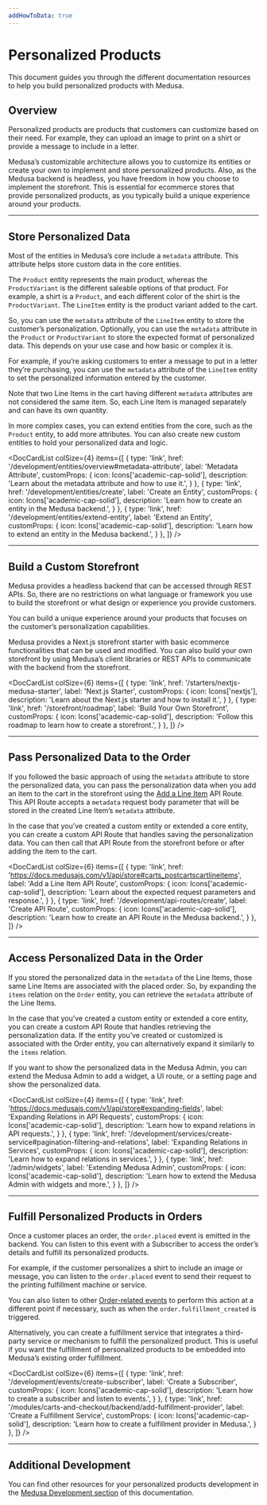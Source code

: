 ```yaml
---
addHowToData: true
---
```



# Personalized Products

This document guides you through the different documentation resources to help you build personalized products with Medusa.

## Overview

Personalized products are products that customers can customize based on their need. For example, they can upload an image to print on a shirt or provide a message to include in a letter.

Medusa’s customizable architecture allows you to customize its entities or create your own to implement and store personalized products. Also, as the Medusa backend is headless, you have freedom in how you choose to implement the storefront. This is essential for ecommerce stores that provide personalized products, as you typically build a unique experience around your products.

---

## Store Personalized Data

Most of the entities in Medusa’s core include a `metadata` attribute. This attribute helps store custom data in the core entities.

The `Product` entity represents the main product, whereas the `ProductVariant` is the different saleable options of that product. For example, a shirt is a `Product`, and each different color of the shirt is the `ProductVariant`. The `LineItem` entity is the product variant added to the cart.

So, you can use the `metadata` attribute of the `LineItem` entity to store the customer’s personalization. Optionally, you can use the `metadata` attribute in the `Product` or `ProductVariant` to store the expected format of personalized data. This depends on your use case and how basic or complex it is.

For example, if you’re asking customers to enter a message to put in a letter they’re purchasing, you can use the `metadata` attribute of the `LineItem` entity to set the personalized information entered by the customer.

Note that two Line Items in the cart having different `metadata` attributes are not considered the same item. So, each Line Item is managed separately and can have its own quantity.

In more complex cases, you can extend entities from the core, such as the `Product` entity, to add more attributes. You can also create new custom entities to hold your personalized data and logic.

<DocCardList colSize={4} items={[
  {
    type: 'link',
    href: '/development/entities/overview#metadata-attribute',
    label: 'Metadata Attribute',
    customProps: {
      icon: Icons['academic-cap-solid'],
      description: 'Learn about the metadata attribute and how to use it.',
    }
  },
  {
    type: 'link',
    href: '/development/entities/create',
    label: 'Create an Entity',
    customProps: {
      icon: Icons['academic-cap-solid'],
      description: 'Learn how to create an entity in the Medusa backend.',
    }
  },
  {
    type: 'link',
    href: '/development/entities/extend-entity',
    label: 'Extend an Entity',
    customProps: {
      icon: Icons['academic-cap-solid'],
      description: 'Learn how to extend an entity in the Medusa backend.',
    }
  },
]} />

---

## Build a Custom Storefront

Medusa provides a headless backend that can be accessed through REST APIs. So, there are no restrictions on what language or framework you use to build the storefront or what design or experience you provide customers.

You can build a unique experience around your products that focuses on the customer’s personalization capabilities.

Medusa provides a Next.js storefront starter with basic ecommerce functionalities that can be used and modified. You can also build your own storefront by using Medusa’s client libraries or REST APIs to communicate with the backend from the storefront.

<DocCardList colSize={6} items={[
  {
    type: 'link',
    href: '/starters/nextjs-medusa-starter',
    label: 'Next.js Starter',
    customProps: {
      icon: Icons['nextjs'],
      description: 'Learn about the Next.js starter and how to install it.',
    }
  },
  {
    type: 'link',
    href: '/storefront/roadmap',
    label: 'Build Your Own Storefront',
    customProps: {
      icon: Icons['academic-cap-solid'],
      description: 'Follow this roadmap to learn how to create a storefront.',
    }
  },
]} />

---

## Pass Personalized Data to the Order

If you followed the basic approach of using the `metadata` attribute to store the personalized data, you can pass the personalization data when you add an item to the cart in the storefront using the [Add a Line Item](https://docs.medusajs.com/v1/api/store#carts_postcartscartlineitems) API Route. This API Route accepts a `metadata` request body parameter that will be stored in the created Line Item’s `metadata` attribute.

In the case that you’ve created a custom entity or extended a core entity, you can create a custom API Route that handles saving the personalization data. You can then call that API Route from the storefront before or after adding the item to the cart.

<DocCardList colSize={6} items={[
  {
    type: 'link',
    href: 'https://docs.medusajs.com/v1/api/store#carts_postcartscartlineitems',
    label: 'Add a Line Item API Route',
    customProps: {
      icon: Icons['academic-cap-solid'],
      description: 'Learn about the expected request parameters and response.',
    }
  },
  {
    type: 'link',
    href: '/development/api-routes/create',
    label: 'Create API Route',
    customProps: {
      icon: Icons['academic-cap-solid'],
      description: 'Learn how to create an API Route in the Medusa backend.',
    }
  },
]} />

---

## Access Personalized Data in the Order

If you stored the personalized data in the `metadata` of the Line Items, those same Line Items are associated with the placed order. So, by expanding the `items` relation on the `Order` entity, you can retrieve the `metadata` attribute of the Line Items.

In the case that you’ve created a custom entity or extended a core entity, you can create a custom API Route that handles retrieving the personalization data. If the entity you’ve created or customized is associated with the Order entity, you can alternatively expand it similarly to the `items` relation.

If you want to show the personalized data in the Medusa Admin, you can extend the Medusa Admin to add a widget, a UI route, or a setting page and show the personalized data.

<DocCardList colSize={4} items={[
  {
    type: 'link',
    href: 'https://docs.medusajs.com/v1/api/store#expanding-fields',
    label: 'Expanding Relations in API Requests',
    customProps: {
      icon: Icons['academic-cap-solid'],
      description: 'Learn how to expand relations in API requests.',
    }
  },
  {
    type: 'link',
    href: '/development/services/create-service#pagination-filtering-and-relations',
    label: 'Expanding Relations in Services',
    customProps: {
      icon: Icons['academic-cap-solid'],
      description: 'Learn how to expand relations in services.',
    }
  },
  {
    type: 'link',
    href: '/admin/widgets',
    label: 'Extending Medusa Admin',
    customProps: {
      icon: Icons['academic-cap-solid'],
      description: 'Learn how to extend the Medusa Admin with widgets and more.',
    }
  },
]} />

---

## Fulfill Personalized Products in Orders

Once a customer places an order, the `order.placed` event is emitted in the backend. You can listen to this event with a Subscriber to access the order’s details and fulfill its personalized products.

For example, if the customer personalizes a shirt to include an image or message, you can listen to the `order.placed` event to send their request to the printing fulfillment machine or service.

You can also listen to other [Order-related events](../development/events/events-list.md#order-events) to perform this action at a different point if necessary, such as when the `order.fulfillment_created` is triggered.

Alternatively, you can create a fulfillment service that integrates a third-party service or mechanism to fulfill the personalized product. This is useful if you want the fulfillment of personalized products to be embedded into Medusa’s existing order fulfillment.

<DocCardList colSize={6} items={[
  {
    type: 'link',
    href: '/development/events/create-subscriber',
    label: 'Create a Subscriber',
    customProps: {
      icon: Icons['academic-cap-solid'],
      description: 'Learn how to create a subscriber and listen to events.',
    }
  },
  {
    type: 'link',
    href: '/modules/carts-and-checkout/backend/add-fulfillment-provider',
    label: 'Create a Fulfillment Service',
    customProps: {
      icon: Icons['academic-cap-solid'],
      description: 'Learn how to create a fulfillment provider in Medusa.',
    }
  },
]} />

---

## Additional Development

You can find other resources for your personalized products development in the [Medusa Development section](../development/overview.mdx) of this documentation.
